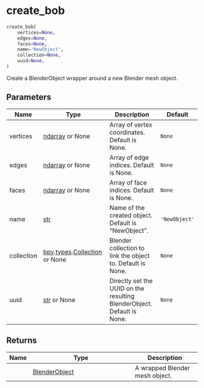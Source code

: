 # create_bob { #databpy.create_bob }

```python
create_bob(
    vertices=None,
    edges=None,
    faces=None,
    name='NewObject',
    collection=None,
    uuid=None,
)
```

Create a BlenderObject wrapper around a new Blender mesh object.

## Parameters {.doc-section .doc-section-parameters}

| Name       | Type                                                                           | Description                                                            | Default       |
|------------|--------------------------------------------------------------------------------|------------------------------------------------------------------------|---------------|
| vertices   | [ndarray](`ndarray`) or None                                                   | Array of vertex coordinates. Default is None.                          | `None`        |
| edges      | [ndarray](`ndarray`) or None                                                   | Array of edge indices. Default is None.                                | `None`        |
| faces      | [ndarray](`ndarray`) or None                                                   | Array of face indices. Default is None.                                | `None`        |
| name       | [str](`str`)                                                                   | Name of the created object. Default is "NewObject".                    | `'NewObject'` |
| collection | [bpy](`bpy`).[types](`bpy.types`).[Collection](`bpy.types.Collection`) or None | Blender collection to link the object to. Default is None.             | `None`        |
| uuid       | [str](`str`) or None                                                           | Directly set the UUID on the resulting BlenderObject. Default is None. | `None`        |

## Returns {.doc-section .doc-section-returns}

| Name   | Type                                            | Description                    |
|--------|-------------------------------------------------|--------------------------------|
|        | [BlenderObject](`databpy.object.BlenderObject`) | A wrapped Blender mesh object. |